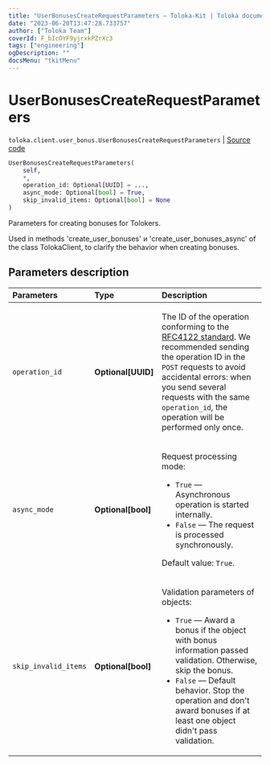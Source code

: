 ```yaml
---
title: "UserBonusesCreateRequestParameters — Toloka-Kit | Toloka documentation"
date: "2023-06-20T13:47:28.733757"
author: ["Toloka Team"]
coverId: F_bIcOYF9yjrxkPZrXc3
tags: ["engineering"]
ogDescription: ""
docsMenu: "tkitMenu"
---
```


# UserBonusesCreateRequestParameters

`toloka.client.user_bonus.UserBonusesCreateRequestParameters` | [Source code](https://github.com/Toloka/toloka-kit/blob/v1.2.0/src/client/user_bonus.py#L98)

```python
UserBonusesCreateRequestParameters(
    self,
    *,
    operation_id: Optional[UUID] = ...,
    async_mode: Optional[bool] = True,
    skip_invalid_items: Optional[bool] = None
)
```

Parameters for creating bonuses for Tolokers.

Used in methods 'create_user_bonuses' и 'create_user_bonuses_async' of the class TolokaClient,
to clarify the behavior when creating bonuses.

## Parameters description

| Parameters | Type | Description |
| :----------| :----| :-----------|
`operation_id`|**Optional\[UUID\]**|<p>The ID of the operation conforming to the [RFC4122 standard](https://tools.ietf.org/html/rfc4122). We recommended sending the operation ID in the `POST` requests to avoid accidental errors: when you send several requests with the same `operation_id`, the operation will be performed only once.</p>
`async_mode`|**Optional\[bool\]**|<p>Request processing mode:</p> <ul> <li>`True` — Asynchronous operation is started internally.</li> <li>`False` — The request is processed synchronously.</li> </ul> <p>Default value: `True`.</p>
`skip_invalid_items`|**Optional\[bool\]**|<p>Validation parameters of objects:</p> <ul> <li>`True` — Award a bonus if the object with bonus information passed validation. Otherwise, skip the bonus.</li> <li>`False` — Default behavior. Stop the operation and don't award bonuses if at least one object didn't pass validation.</li> </ul>